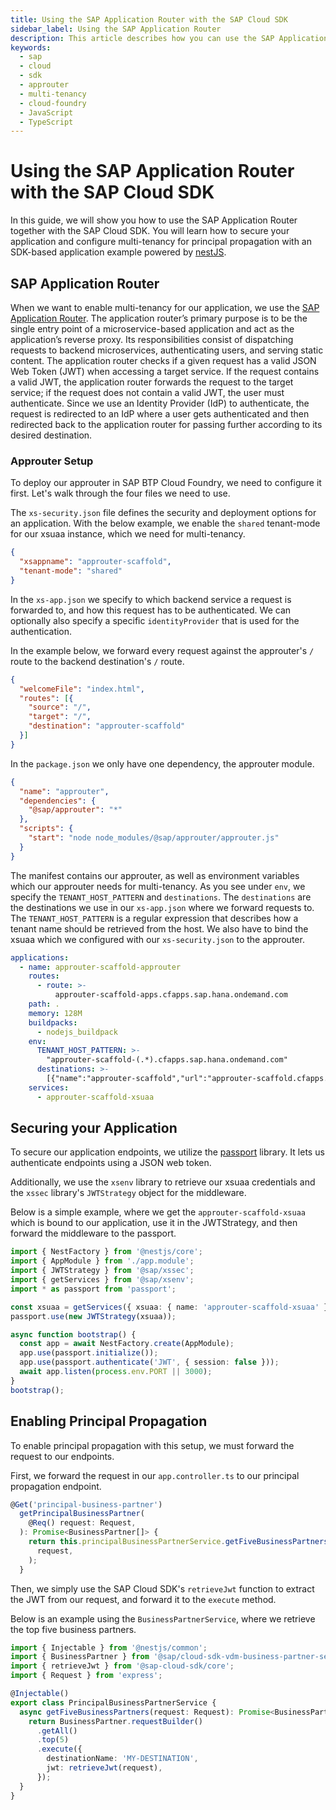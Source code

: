 ```yaml
---
title: Using the SAP Application Router with the SAP Cloud SDK
sidebar_label: Using the SAP Application Router
description: This article describes how you can use the SAP Application Router with the SAP Cloud SDK
keywords:
  - sap
  - cloud
  - sdk
  - approuter
  - multi-tenancy
  - cloud-foundry
  - JavaScript
  - TypeScript
---
```


# Using the SAP Application Router with the SAP Cloud SDK
In this guide, we will show you how to use the SAP Application Router together with the SAP Cloud SDK.
You will learn how to secure your application and configure multi-tenancy for principal propagation with an SDK-based application example powered by [nestJS](https://nestjs.com/).

## SAP Application Router

When we want to enable multi-tenancy for our application, we use the [SAP Application Router](https://www.npmjs.com/package/@sap/approuter).
The application router’s primary purpose is to be the single entry point of a microservice-based application and act as the application’s reverse proxy.
Its responsibilities consist of dispatching requests to backend microservices, authenticating users, and serving static content.
The application router checks if a given request has a valid JSON Web Token (JWT) when accessing a target service.
If the request contains a valid JWT, the application router forwards the request to the target service; if the request does not contain a valid JWT, the user must authenticate.
Since we use an Identity Provider (IdP) to authenticate, the request is redirected to an IdP where a user gets authenticated and then redirected back to the application router for passing further according to its desired destination.

### Approuter Setup

To deploy our approuter in SAP BTP Cloud Foundry, we need to configure it first.
Let's walk through the four files we need to use.

The `xs-security.json` file defines the security and deployment options for an application.
With the below example, we enable the `shared` tenant-mode for our xsuaa instance, which we need for multi-tenancy.
```json
{
  "xsappname": "approuter-scaffold",
  "tenant-mode": "shared"
}
```

In the `xs-app.json` we specify to which backend service a request is forwarded to, and how this request has to be authenticated.
We can optionally also specify a specific `identityProvider` that is used for the authentication.

In the example below, we forward every request against the approuter's `/` route to the backend destination's `/` route.
```json
{
  "welcomeFile": "index.html",
  "routes": [{
    "source": "/",
    "target": "/",
    "destination": "approuter-scaffold"
  }]
}
```

In the `package.json` we only have one dependency, the approuter module.
```json
{
  "name": "approuter",
  "dependencies": {
    "@sap/approuter": "*"
  },
  "scripts": {
    "start": "node node_modules/@sap/approuter/approuter.js"
  }
}
```

The manifest contains our approuter, as well as environment variables which our approuter needs for multi-tenancy.
As you see under `env`, we specify the `TENANT_HOST_PATTERN` and `destinations`.
The `destinations` are the destinations we use in our `xs-app.json` where we forward requests to. 
The `TENANT_HOST_PATTERN` is a regular expression that describes how a tenant name should be retrieved from the host.
We also have to bind the xsuaa which we configured with our `xs-security.json` to the approuter.

```yaml
applications:
  - name: approuter-scaffold-approuter
    routes:
      - route: >-
          approuter-scaffold-apps.cfapps.sap.hana.ondemand.com
    path: .
    memory: 128M
    buildpacks:
      - nodejs_buildpack
    env:
      TENANT_HOST_PATTERN: >-
        "approuter-scaffold-(.*).cfapps.sap.hana.ondemand.com"
      destinations: >-
        [{"name":"approuter-scaffold","url":"approuter-scaffold.cfapps.sap.hana.ondemand.com","forwardAuthToken":true}]
    services:
      - approuter-scaffold-xsuaa
```

## Securing your Application

To secure our application endpoints, we utilize the [passport](http://www.passportjs.org/packages/passport-jwt) library.
It lets us authenticate endpoints using a JSON web token.

Additionally, we use the `xsenv` library to retrieve our xsuaa credentials and the `xssec` library's `JWTStrategy` object for the middleware.

Below is a simple example, where we get the `approuter-scaffold-xsuaa` which is bound to our application, use it in the JWTStrategy, and then forward the middleware to the passport.
```TypeScript
import { NestFactory } from '@nestjs/core';
import { AppModule } from './app.module';
import { JWTStrategy } from '@sap/xssec';
import { getServices } from '@sap/xsenv';
import * as passport from 'passport';

const xsuaa = getServices({ xsuaa: { name: 'approuter-scaffold-xsuaa' } }).xsuaa;
passport.use(new JWTStrategy(xsuaa));

async function bootstrap() {
  const app = await NestFactory.create(AppModule);
  app.use(passport.initialize());
  app.use(passport.authenticate('JWT', { session: false }));
  await app.listen(process.env.PORT || 3000);
}
bootstrap();
```

## Enabling Principal Propagation
To enable principal propagation with this setup, we must forward the request to our endpoints.

First, we forward the request in our `app.controller.ts` to our principal propagation endpoint.
```TypeScript
@Get('principal-business-partner')
  getPrincipalBusinessPartner(
    @Req() request: Request,
  ): Promise<BusinessPartner[]> {
    return this.principalBusinessPartnerService.getFiveBusinessPartners(
      request,
    );
  }
```

Then, we simply use the SAP Cloud SDK's `retrieveJwt` function to extract the JWT from our request, and forward it to the `execute` method.

Below is an example using the `BusinessPartnerService`, where we retrieve the top five business partners.
```TypeScript
import { Injectable } from '@nestjs/common';
import { BusinessPartner } from '@sap/cloud-sdk-vdm-business-partner-service';
import { retrieveJwt } from '@sap-cloud-sdk/core';
import { Request } from 'express';

@Injectable()
export class PrincipalBusinessPartnerService {
  async getFiveBusinessPartners(request: Request): Promise<BusinessPartner[]> {
    return BusinessPartner.requestBuilder()
      .getAll()
      .top(5)
      .execute({
        destinationName: 'MY-DESTINATION',
        jwt: retrieveJwt(request),
      });
  }
}
```

